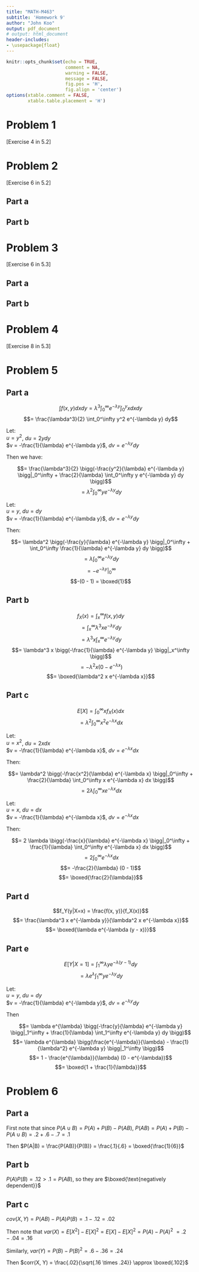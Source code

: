 ```yaml
---
title: "MATH-M463"
subtitle: 'Homework 9'
author: "John Koo"
output: pdf_document
# output: html_document
header-includes:
- \usepackage{float}
---
```


```r
knitr::opts_chunk$set(echo = TRUE, 
                      comment = NA, 
                      warning = FALSE, 
                      message = FALSE, 
                      fig.pos = 'H', 
                      fig.align = 'center')
options(xtable.comment = FALSE, 
        xtable.table.placement = 'H')
```

# Problem 1

[Exercise 4 in 5.2]

# Problem 2

[Exercise 6 in 5.2]

## Part a

## Part b

# Problem 3

[Exercise 6 in 5.3]

## Part a

## Part b

# Problem 4

[Exercise 8 in 5.3]

# Problem 5

## Part a

$$\int f(x, y) dx dy = \lambda^3 \int_0^\infty e^{-\lambda y} \int_0^y x dx dy$$
$$= \frac{\lambda^3}{2} \int_0^\infty y^2 e^{-\lambda y} dy$$

Let:  
$u = y^2$, $du = 2y dy$  
$v = -\frac{1}{\lambda} e^{-\lambda y}$, $dv = e^{-\lambda y} dy$

Then we have:

$$= \frac{\lambda^3}{2} \bigg(-\frac{y^2}{\lambda} e^{-\lambda y} \bigg|_0^\infty + 
\frac{2}{\lambda} \int_0^\infty y e^{-\lambda y} dy \bigg)$$
$$= \lambda^2 \int_0^\infty y e^{-\lambda y} dy$$

Let:  
$u = y$, $du = dy$  
$v = -\frac{1}{\lambda} e^{-\lambda y}$, $dv = e^{-\lambda y} dy$

Then:

$$= \lambda^2 \bigg(-\frac{y}{\lambda} e^{-\lambda y} \bigg|_0^\infty + 
\int_0^\infty \frac{1}{\lambda} e^{-\lambda y} dy \bigg)$$
$$= \lambda \int_0^\infty e^{-\lambda y} dy$$
$$= -e^{-\lambda y} \bigg|_0^\infty$$
$$-(0 - 1) = \boxed{1}$$

## Part b

$$f_X(x)  = \int_x^\infty f(x, y) dy$$
$$= \int_x^\infty \lambda^3 x e^{-\lambda y} dy$$
$$= \lambda^3 x \int_x^\infty e^{-\lambda y} dy$$
$$= \lambda^3 x \bigg(-\frac{1}{\lambda} e^{-\lambda y} \bigg|_x^\infty \bigg)$$
$$= -\lambda^2 x (0 - e^{-\lambda x})$$
$$= \boxed{\lambda^2 x e^{-\lambda x}}$$

## Part c

$$E[X] = \int_0^\infty x f_X(x) dx$$
$$= \lambda^2 \int_0^\infty x^2 e^{-\lambda x} dx$$

Let:  
$u = x^2$, $du = 2x dx$  
$v = -\frac{1}{\lambda} e^{-\lambda x}$, $dv = e^{-\lambda x} dx$

Then:

$$= \lambda^2 \bigg(-\frac{x^2}{\lambda} e^{-\lambda x} \bigg|_0^\infty + 
\frac{2}{\lambda} \int_0^\infty x e^{-\lambda x} dx \bigg)$$
$$= 2 \lambda \int_0^\infty x e^{-\lambda x} dx$$

Let:  
$u = x$, $du = dx$  
$v = -\frac{1}{\lambda} e^{-\lambda x}$, $dv = e^{-\lambda x} dx$

Then:

$$= 2 \lambda \bigg(-\frac{x}{\lambda} e^{-\lambda x} \bigg|_0^\infty + 
\frac{1}{\lambda} \int_0^\infty e^{-\lambda x} dx \bigg)$$
$$= 2 \int_0^\infty e^{-\lambda x} dx$$
$$= -\frac{2}{\lambda} (0 - 1)$$
$$= \boxed{\frac{2}{\lambda}}$$

## Part d

$$f_Y(y|X=x) = \frac{f(x, y)}{f_X(x)}$$
$$= \frac{\lambda^3 x e^{-\lambda y}}{\lambda^2 x e^{-\lambda x}}$$
$$= \boxed{\lambda e^{-\lambda (y - x)}}$$

## Part e

$$E[Y|X=1] = \int_1^\infty \lambda y e^{-\lambda (y-1)} dy$$
$$= \lambda e^{\lambda} \int_1^\infty y e^{-\lambda y} dy$$

Let:  
$u = y$, $du = dy$  
$v = -\frac{1}{\lambda} e^{-\lambda y}$, $dv = e^{-\lambda y} dy$

Then

$$= \lambda e^{\lambda} \bigg(-\frac{y}{\lambda} e^{-\lambda y} \bigg|_1^\infty 
+ \frac{1}{\lambda} \int_1^\infty e^{-\lambda y} dy \bigg)$$
$$= \lambda e^{\lambda} \bigg(\frac{e^{-\lambda}}{\lambda} - 
\frac{1}{\lambda^2} e^{-\lambda y} \bigg|_1^\infty \bigg)$$
$$= 1 - \frac{e^{\lambda}}{\lambda} (0 - e^{-\lambda})$$
$$= \boxed{1 + \frac{1}{\lambda}}$$

# Problem 6

## Part a

First note that since $P(A \cup B) = P(A) + P(B) - P(AB)$, 
$P(AB) = P(A) + P(B) - P(A \cup B) = .2 + .6 - .7 = .1$

Then $P(A|B) = \frac{P(AB)}{P(B)} = \frac{.1}{.6} = \boxed{\frac{1}{6}}$

## Part b

$P(A) P(B) = .12 > .1 = P(AB)$, so they are $\boxed{\text{negatively dependent}}$

## Part c

$cov(X, Y) = P(AB) - P(A) P(B) = .1 - .12 = .02$

Then note that $var(X) = E[X^2] - E[X]^2 = E[X] - E[X]^2 = P(A) - P(A)^2$
$= .2 - .04 = .16$

Similarly, $var(Y) = P(B) - P(B)^2 = .6 - .36 = .24$

Then $corr(X, Y) = \frac{.02}{\sqrt{.16 \times .24}} \approx \boxed{.102}$